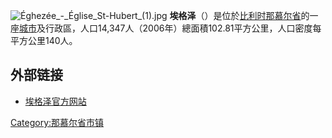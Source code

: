 {{Unreferenced|time=2018-08-17T14:13:56+00:00}}
[[File:Éghezée_-_Église_St-Hubert_(1).jpg|thumb]]
'''埃格泽'''（{{lang-fr|Éghezée}}）是位於[[比利时|比利时]][[那慕尔省|那慕尔省]]的一座[[城市|城市]]及行政區，人口14,347人（2006年）總面積102.81平方公里，人口密度每平方公里140人。

== 外部链接 ==
*[http://www.eghezee.be/ 埃格泽官方网站] {{Wayback|url=http://www.eghezee.be/ |date=20201201030152 }}

{{那慕尔省市区}}

{{Belgium-geo-stub}}

{{DEFAULTSORT:Éghezée}}

[[Category:那慕尔省市镇|Category:那慕尔省市镇]]